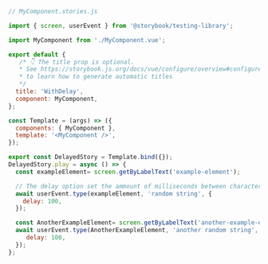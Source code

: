 ```js
// MyComponent.stories.js

import { screen, userEvent } from '@storybook/testing-library';

import MyComponent from './MyComponent.vue';

export default {
   /* 👇 The title prop is optional.
   * See https://storybook.js.org/docs/vue/configure/overview#configure-story-loading
   * to learn how to generate automatic titles
   */
  title: 'WithDelay',
  component: MyComponent,
};

const Template = (args) => ({
  components: { MyComponent },
  template: '<MyComponent />',
});

export const DelayedStory = Template.bind({});
DelayedStory.play = async () => {
  const exampleElement= screen.getByLabelText('example-element');

  // The delay option set the ammount of milliseconds between characters being typed
  await userEvent.type(exampleElement, 'random string', {
    delay: 100,
  });

  const AnotherExampleElement= screen.getByLabelText('another-example-element');
  await userEvent.type(AnotherExampleElement, 'another random string', {
     delay: 100,
  });
};
```